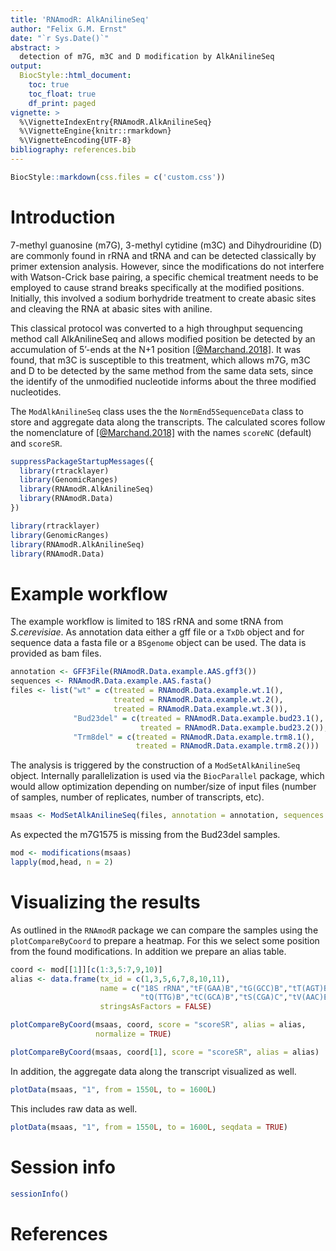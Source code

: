 ```yaml
---
title: 'RNAmodR: AlkAnilineSeq'
author: "Felix G.M. Ernst"
date: "`r Sys.Date()`"
abstract: >
  detection of m7G, m3C and D modification by AlkAnilineSeq
output:
  BiocStyle::html_document:
    toc: true
    toc_float: true
    df_print: paged
vignette: >
  %\VignetteIndexEntry{RNAmodR.AlkAnilineSeq}
  %\VignetteEngine{knitr::rmarkdown}
  %\VignetteEncoding{UTF-8}
bibliography: references.bib
---
```


```r
BiocStyle::markdown(css.files = c('custom.css'))
```

# Introduction

7-methyl guanosine (m7G), 3-methyl cytidine (m3C) and Dihydrouridine (D)
are commonly found in rRNA and tRNA and can be detected classically by
primer extension analysis. However, since the modifications do not interfere
with Watson-Crick base pairing, a specific chemical treatment needs to be 
employed to cause strand breaks specifically at the modified positions. 
Initially, this involved a sodium borhydride treatment to create abasic sites 
and cleaving the RNA at abasic sites with aniline. 

This classical protocol was converted to a high throughput sequencing method 
call AlkAnilineSeq and allows modified position be detected by an accumulation 
of 5'-ends at the N+1 position [[@Marchand.2018]](#References). It was found, 
that m3C is susceptible to this treatment, which allows m7G, m3C and D to be 
detected by the same method from the same data sets, since the identify of the 
unmodified nucleotide informs about the three modified nucleotides.

The `ModAlkAnilineSeq` class uses the the `NormEnd5SequenceData` class to store
and aggregate data along the transcripts. The calculated scores follow the 
nomenclature of [[@Marchand.2018]](#References) with the names `scoreNC`
(default) and `scoreSR`.

```r
suppressPackageStartupMessages({
  library(rtracklayer)
  library(GenomicRanges)
  library(RNAmodR.AlkAnilineSeq)
  library(RNAmodR.Data)
})
```
```r
library(rtracklayer)
library(GenomicRanges)
library(RNAmodR.AlkAnilineSeq)
library(RNAmodR.Data)
```

# Example workflow

The example workflow is limited to 18S rRNA and some tRNA from *S.cerevisiae*.
As annotation data either a gff file or a `TxDb` object and for sequence data 
a fasta file or a `BSgenome` object can be used. The data is provided as bam 
files.

```r
annotation <- GFF3File(RNAmodR.Data.example.AAS.gff3())
sequences <- RNAmodR.Data.example.AAS.fasta()
files <- list("wt" = c(treated = RNAmodR.Data.example.wt.1(),
                       treated = RNAmodR.Data.example.wt.2(),
                       treated = RNAmodR.Data.example.wt.3()),
              "Bud23del" = c(treated = RNAmodR.Data.example.bud23.1(),
                             treated = RNAmodR.Data.example.bud23.2()),
              "Trm8del" = c(treated = RNAmodR.Data.example.trm8.1(),
                            treated = RNAmodR.Data.example.trm8.2()))
```

The analysis is triggered by the construction of a `ModSetAlkAnilineSeq` object.
Internally parallelization is used via the `BiocParallel` package, which would
allow optimization depending on number/size of input files (number of samples,
number of replicates, number of transcripts, etc).

```r
msaas <- ModSetAlkAnilineSeq(files, annotation = annotation, sequences = sequences)
```

As expected the m7G1575 is missing from the Bud23del samples.

```r
mod <- modifications(msaas)
lapply(mod,head, n = 2)
```

# Visualizing the results

As outlined in the `RNAmodR` package we can compare the samples using the 
`plotCompareByCoord` to prepare a heatmap. For this we select some position
from the found modifications. In addition we prepare an alias table.

```r
coord <- mod[[1]][c(1:3,5:7,9,10)]
alias <- data.frame(tx_id = c(1,3,5,6,7,8,10,11),
                    name = c("18S rRNA","tF(GAA)B","tG(GCC)B","tT(AGT)B",
                             "tQ(TTG)B","tC(GCA)B","tS(CGA)C","tV(AAC)E1"),
                    stringsAsFactors = FALSE)
```

```r
plotCompareByCoord(msaas, coord, score = "scoreSR", alias = alias,
                   normalize = TRUE)
```

```r
plotCompareByCoord(msaas, coord[1], score = "scoreSR", alias = alias)
```

In addition, the aggregate data along the transcript visualized as well.

```r
plotData(msaas, "1", from = 1550L, to = 1600L)
```

This includes raw data as well.

```r
plotData(msaas, "1", from = 1550L, to = 1600L, seqdata = TRUE)
```

# Session info

```r
sessionInfo()
```

<a name="References"></a>

# References

